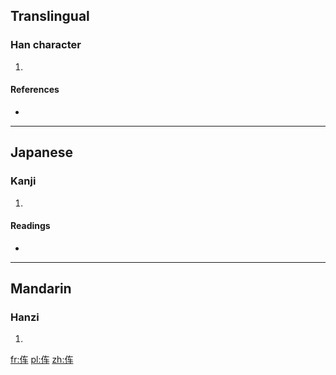 ==Translingual==

===Han character===
{{Han char|rn=9|rad=人|as=04|sn=6|four=|canj=人大手 (OKQ)|ids=⿰[[亻]][[车]]}}

# {{defn|Han|sort=人04}}

====References====
* {{Han ref|kx=0096.121|hdz=10120.041|uh=4F21|ud=20257}}

----

==Japanese==

===Kanji===
{{ja-kanji|grade=|rs=人04}}

# {{defn|lang=ja|sort=人04}}

====Readings====
* {{ja-readings|on=|kun=[[くるま]] (kuruma)}}

----

==Mandarin==

===Hanzi===
{{cmn-hanzi|pin=[[chē]] ([[che1]]), [[chéng]] ([[cheng2]])|wg=ch'e<sup>1</sup>, ch'eng<sup>2</sup>}}

# {{defn|lang=cmn|sort=人04}}

[[fr:伡]]
[[pl:伡]]
[[zh:伡]]